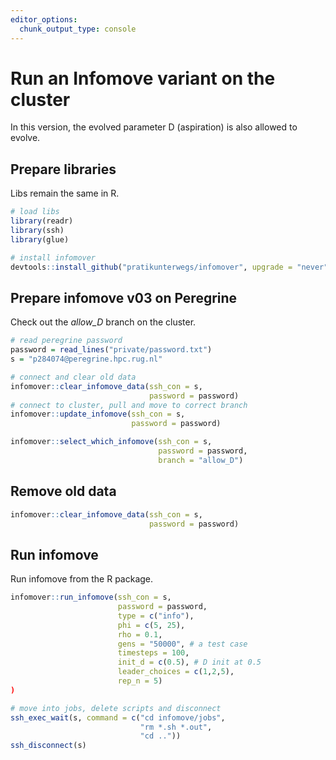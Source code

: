 ```yaml
---
editor_options:
  chunk_output_type: console
---
```


# Run an Infomove variant on the cluster

In this version, the evolved parameter D (aspiration) is also allowed to evolve.

## Prepare libraries

Libs remain the same in R.

```r
# load libs
library(readr)
library(ssh)
library(glue)

# install infomover
devtools::install_github("pratikunterwegs/infomover", upgrade = "never")
```

## Prepare infomove v03 on Peregrine

Check out the _allow_D_ branch on the cluster.

```r
# read peregrine password
password = read_lines("private/password.txt")
s = "p284074@peregrine.hpc.rug.nl"

# connect and clear old data
infomover::clear_infomove_data(ssh_con = s,
                               password = password)
# connect to cluster, pull and move to correct branch
infomover::update_infomove(ssh_con = s,
                           password = password)

infomover::select_which_infomove(ssh_con = s,
                                 password = password,
                                 branch = "allow_D")
```

## Remove old data

```r
infomover::clear_infomove_data(ssh_con = s,
                               password = password)
```

## Run infomove

Run infomove from the R package.

```r
infomover::run_infomove(ssh_con = s,
                        password = password,
                        type = c("info"),
                        phi = c(5, 25),
                        rho = 0.1,
                        gens = "50000", # a test case
                        timesteps = 100,
                        init_d = c(0.5), # D init at 0.5
                        leader_choices = c(1,2,5),
                        rep_n = 5)
)
```


```r
# move into jobs, delete scripts and disconnect
ssh_exec_wait(s, command = c("cd infomove/jobs",
                             "rm *.sh *.out",
                             "cd .."))
ssh_disconnect(s)
```
